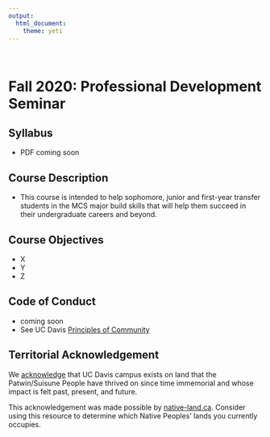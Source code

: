 ```yaml
---
output: 
  html_document:
    theme: yeti
---
```

<br>

# **Fall 2020: Professional Development Seminar**

## Syllabus
* PDF coming soon

## Course Description
* This course is intended to help sophomore, junior and first-year transfer students in the MCS major build skills that will help them succeed in their undergraduate careers and beyond.

## Course Objectives
* X
* Y
* Z

## Code of Conduct
* coming soon
* See UC Davis [Principles of Community](https://diversity.ucdavis.edu/principles-community)

## Territorial Acknowledgement
We [acknowledge](https://native-land.ca/territory-acknowledgement/) that UC Davis campus exists on land that the Patwin/Suisune People have thrived on since time immemorial and whose impact is felt past, present, and future.

This acknowledgement was made possible by [native-land.ca](native-land.ca). Consider using this resource to determine which Native Peoples' lands you currently occupies.


<br>
